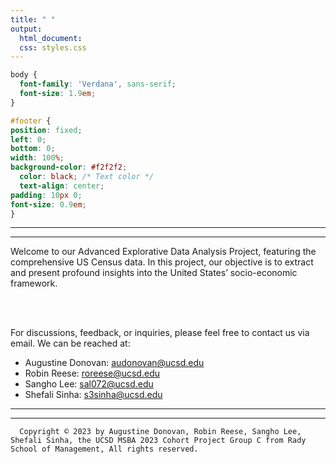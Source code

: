 ```yaml
---
title: " "
output:
  html_document:
  css: styles.css
---
```

  
```css
body {
  font-family: 'Verdana', sans-serif;
  font-size: 1.9em; 
}

#footer {
position: fixed;
left: 0;
bottom: 0;
width: 100%;
background-color: #f2f2f2; 
  color: black; /* Text color */
  text-align: center;
padding: 10px 0;
font-size: 0.9em;
}

```

-----------------------------------------------------------------------

-----------------------------------------------------------------------

  
Welcome to our Advanced Explorative Data Analysis Project, featuring the comprehensive US Census data. 
In this project, our objective is to extract and present profound insights into the United States' socio-economic framework. 

<br>
<br>


For discussions, feedback, or inquiries, please feel free to contact us via email. We can be reached at:

- Augustine Donovan: [audonovan\@ucsd.edu](mailto:audonovan@ucsd.edu)  
- Robin Reese: [roreese\@ucsd.edu](mailto:roreese@ucsd.edu)
- Sangho Lee: [sal072\@ucsd.edu](mailto:sal072@ucsd.edu)
- Shefali Sinha: [s3sinha\@ucsd.edu](mailto:s3sinha@ucsd.edu)

-----------------------------------------------------------------------

-----------------------------------------------------------------------


::: {#footer}
```         
  Copyright © 2023 by Augustine Donovan, Robin Reese, Sangho Lee, Shefali Sinha, the UCSD MSBA 2023 Cohort Project Group C from Rady School of Management, All rights reserved.
  
```
:::
    